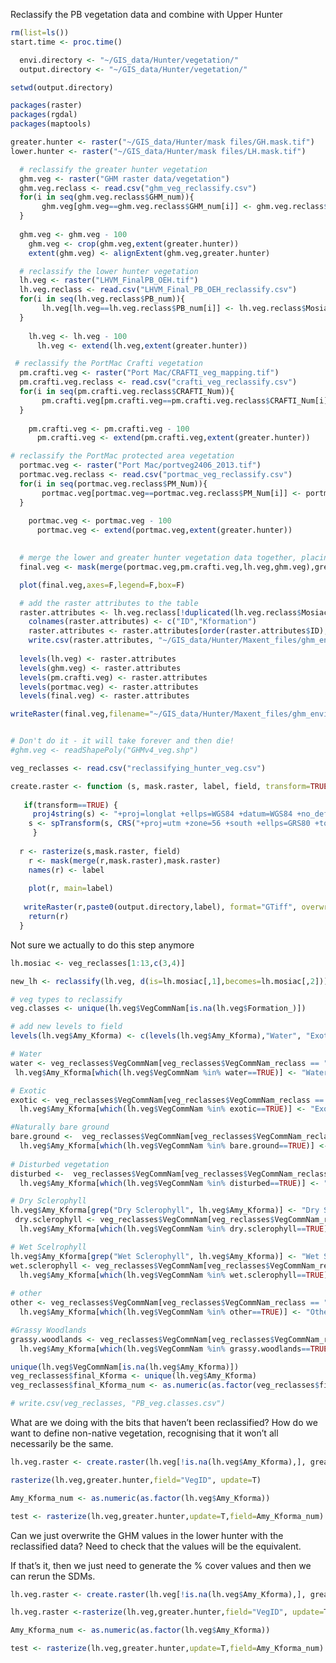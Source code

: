Reclassify the PB vegetation data and combine with Upper Hunter

```r
rm(list=ls())
start.time <- proc.time()

  envi.directory <- "~/GIS_data/Hunter/vegetation/"
  output.directory <- "~/GIS_data/Hunter/vegetation/"

setwd(output.directory)

packages(raster)
packages(rgdal)
packages(maptools)

greater.hunter <- raster("~/GIS_data/Hunter/mask files/GH.mask.tif")
lower.hunter <- raster("~/GIS_data/Hunter/mask files/LH.mask.tif")

  # reclassify the greater hunter vegetation
  ghm.veg <- raster("GHM raster data/vegetation")
  ghm.veg.reclass <- read.csv("ghm_veg_reclassify.csv")
  for(i in seq(ghm.veg.reclass$GHM_num)){
       ghm.veg[ghm.veg==ghm.veg.reclass$GHM_num[i]] <- ghm.veg.reclass$Mosiac_num[i]+100 
  }
  
  ghm.veg <- ghm.veg - 100
    ghm.veg <- crop(ghm.veg,extent(greater.hunter))
    extent(ghm.veg) <- alignExtent(ghm.veg,greater.hunter)

  # reclassify the lower hunter vegetation
  lh.veg <- raster("LHVM_FinalPB_OEH.tif")
  lh.veg.reclass <- read.csv("LHVM_Final_PB_OEH_reclassify.csv")
  for(i in seq(lh.veg.reclass$PB_num)){
       lh.veg[lh.veg==lh.veg.reclass$PB_num[i]] <- lh.veg.reclass$Mosiac_num[i]+100 
  }
  
    lh.veg <- lh.veg - 100
      lh.veg <- extend(lh.veg,extent(greater.hunter))

 # reclassify the PortMac Crafti vegetation
  pm.crafti.veg <- raster("Port Mac/CRAFTI_veg_mapping.tif")
  pm.crafti.veg.reclass <- read.csv("crafti_veg_reclassify.csv")
  for(i in seq(pm.crafti.veg.reclass$CRAFTI_Num)){
       pm.crafti.veg[pm.crafti.veg==pm.crafti.veg.reclass$CRAFTI_Num[i]] <- pm.crafti.veg.reclass$Mosiac_num[i]+100 
  }
  
    pm.crafti.veg <- pm.crafti.veg - 100
      pm.crafti.veg <- extend(pm.crafti.veg,extent(greater.hunter))

# reclassify the PortMac protected area vegetation
  portmac.veg <- raster("Port Mac/portveg2406_2013.tif")
  portmac.veg.reclass <- read.csv("portmac_veg_reclassify.csv")
  for(i in seq(portmac.veg.reclass$PM_Num)){
       portmac.veg[portmac.veg==portmac.veg.reclass$PM_Num[i]] <- portmac.veg.reclass$Mosiac_num[i]+100 
  }
  
    portmac.veg <- portmac.veg - 100
      portmac.veg <- extend(portmac.veg,extent(greater.hunter))

  
  # merge the lower and greater hunter vegetation data together, placing the lower hunter data on top
  final.veg <- mask(merge(portmac.veg,pm.crafti.veg,lh.veg,ghm.veg),greater.hunter)

  plot(final.veg,axes=F,legend=F,box=F)

  # add the raster attributes to the table
  raster.attributes <- lh.veg.reclass[!duplicated(lh.veg.reclass$Mosiac_num)& !is.na(lh.veg.reclass$Mosiac_num),c(ID="Mosiac_num",Kformation="Mosiac")]
    colnames(raster.attributes) <- c("ID","Kformation")
    raster.attributes <- raster.attributes[order(raster.attributes$ID),]
    write.csv(raster.attributes, "~/GIS_data/Hunter/Maxent_files/ghm_environmental_data/vegetation/vegetation_attributes.csv", row.names=F)
  
  levels(lh.veg) <- raster.attributes
  levels(ghm.veg) <- raster.attributes
  levels(pm.crafti.veg) <- raster.attributes
  levels(portmac.veg) <- raster.attributes
  levels(final.veg) <- raster.attributes

writeRaster(final.veg,filename="~/GIS_data/Hunter/Maxent_files/ghm_environmental_data/vegetation/final_vegetation.tif", ovewrite=TRUE, datatype='INT1U')



```


```r
# Don't do it - it will take forever and then die!
#ghm.veg <- readShapePoly("GHMv4_veg.shp")

veg_reclasses <- read.csv("reclassifying_hunter_veg.csv")

create.raster <- function (s, mask.raster, label, field, transform=TRUE) {
    
   if(transform==TRUE) {
     proj4string(s) <- "+proj=longlat +ellps=WGS84 +datum=WGS84 +no_defs"
    s <- spTransform(s, CRS("+proj=utm +zone=56 +south +ellps=GRS80 +towgs84=0,0,0,0,0,0,0 +units=m +no_defs"))
     }
    
  r <- rasterize(s,mask.raster, field)
    r <- mask(merge(r,mask.raster),mask.raster)
    names(r) <- label
    
    plot(r, main=label)
    
   writeRaster(r,paste0(output.directory,label), format="GTiff", overwrite=T)
    return(r)
  }

```

Not sure we actually to do this step anymore

```r
lh.mosiac <- veg_reclasses[1:13,c(3,4)]

new_lh <- reclassify(lh.veg, d(is=lh.mosiac[,1],becomes=lh.mosiac[,2]))

```


```r

# veg types to reclassify
veg.classes <- unique(lh.veg$VegCommNam[is.na(lh.veg$Formation_)])

# add new levels to field
levels(lh.veg$Amy_Kforma) <- c(levels(lh.veg$Amy_Kforma),"Water", "Exotic", "Naturally bare", "Disturbed", "Other", "Dry Sclerophyll", "Wet Sclerophyll")

# Water
water <- veg_reclasses$VegCommNam[veg_reclasses$VegCommNam_reclass == "Water"]
 lh.veg$Amy_Kforma[which(lh.veg$VegCommNam %in% water==TRUE)] <- "Water"

# Exotic
exotic <- veg_reclasses$VegCommNam[veg_reclasses$VegCommNam_reclass == "Exotic"]
  lh.veg$Amy_Kforma[which(lh.veg$VegCommNam %in% exotic==TRUE)] <- "Exotic"

#Naturally bare ground
bare.ground <-  veg_reclasses$VegCommNam[veg_reclasses$VegCommNam_reclass == "Naturally bare"]
  lh.veg$Amy_Kforma[which(lh.veg$VegCommNam %in% bare.ground==TRUE)] <- "Naturally bare"
  
# Disturbed vegetation
disturbed <-  veg_reclasses$VegCommNam[veg_reclasses$VegCommNam_reclass == "Disturbed"]
  lh.veg$Amy_Kforma[which(lh.veg$VegCommNam %in% disturbed==TRUE)] <- "Disturbed"

# Dry Sclerophyll
lh.veg$Amy_Kforma[grep("Dry Sclerophyll", lh.veg$Amy_Kforma)] <- "Dry Sclerophyll"
 dry.sclerophyll <- veg_reclasses$VegCommNam[veg_reclasses$VegCommNam_reclass == "Dry Sclerophyll"]
  lh.veg$Amy_Kforma[which(lh.veg$VegCommNam %in% dry.sclerophyll==TRUE)] <- "Dry Sclerophyll"

# Wet Scelrophyll
lh.veg$Amy_Kforma[grep("Wet Sclerophyll", lh.veg$Amy_Kforma)] <- "Wet Sclerophyll"
wet.sclerophyll <- veg_reclasses$VegCommNam[veg_reclasses$VegCommNam_reclass == "Wet Sclerophyll"]
  lh.veg$Amy_Kforma[which(lh.veg$VegCommNam %in% wet.sclerophyll==TRUE)] <- "Wet Sclerophyll"
  
# other
other <- veg_reclasses$VegCommNam[veg_reclasses$VegCommNam_reclass == "Other"]
  lh.veg$Amy_Kforma[which(lh.veg$VegCommNam %in% other==TRUE)] <- "Other"

#Grassy Woodlands
grassy.woodlands <- veg_reclasses$VegCommNam[veg_reclasses$VegCommNam_reclass == "Grassy Woodlands"]
  lh.veg$Amy_Kforma[which(lh.veg$VegCommNam %in% grassy.woodlands==TRUE)] <- "Grassy Woodlands"

unique(lh.veg$VegCommNam[is.na(lh.veg$Amy_Kforma)])
veg_reclasses$final_Kforma <- unique(lh.veg$Amy_Kforma)
veg_reclasses$final_Kforma_num <- as.numeric(as.factor(veg_reclasses$final_Kforma))

# write.csv(veg_reclasses, "PB_veg.classes.csv")

```

What are we doing with the bits that haven't been reclassified?  How do we want to define non-native vegetation, recognising that it won't all necessarily be the same.

```r

lh.veg.raster <- create.raster(lh.veg[!is.na(lh.veg$Amy_Kforma),], greater.hunter, field="Amy_Kforma", transform=FALSE, label="LH_veg")

rasterize(lh.veg,greater.hunter,field="VegID", update=T)

Amy_Kforma_num <- as.numeric(as.factor(lh.veg$Amy_Kforma))

test <- rasterize(lh.veg,greater.hunter,update=T,field=Amy_Kforma_num)
```

Can we just overwrite the GHM values in the lower hunter with the reclassified data?  Need to check that the values will be the equivalent. 

If that's it, then we just need to generate the % cover values and then we can rerun the SDMs.

```r

lh.veg.raster <- create.raster(lh.veg[!is.na(lh.veg$Amy_Kforma),], greater.hunter, field="Amy_Kforma", transform=FALSE, label="LH_veg")

lh.veg.raster <-rasterize(lh.veg,greater.hunter,field="VegID", update=T)

Amy_Kforma_num <- as.numeric(as.factor(lh.veg$Amy_Kforma))

test <- rasterize(lh.veg,greater.hunter,update=T,field=Amy_Kforma_num)
```